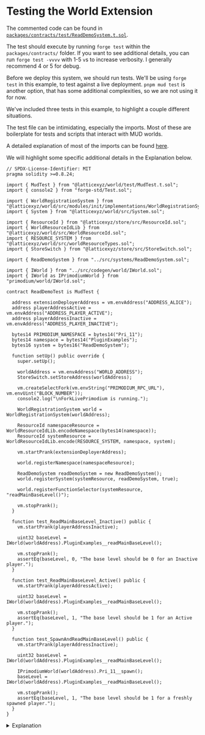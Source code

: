 # Testing the World Extension

The commented code can be found in [`packages/contracts/test/ReadDemoSystem.t.sol`](https://github.com/primodiumxyz/developer/tree/main/examples/ReadDemo/packages/contracts/test/ReadDemoSystem.t.sol).

The test should execute by running `forge test` within the `packages/contracts/` folder. If you want to see additional details, you can run `forge test -vvvv` with 1-5 `v`s to increase verbosity. I generally recommend 4 or 5 for debug.

Before we deploy this system, we should run tests. We'll be using `forge test` in this example, to test against a live deployment. `pnpm mud test` is another option, that has some additional complexities, so we are not using it for now.

We've included three tests in this example, to highlight a couple different situations.

The test file can be intimidating, especially the imports. Most of these are boilerplate for tests and scripts that interact with MUD worlds.

A detailed explanation of most of the imports can be found [here](https://mud.dev/guides/extending-a-world#deploy-to-the-blockchain).

We will highlight some specific additional details in the Explanation below.

```solidity copy filename="examples/ReadDemo/packages/contracts/test/ReadDemoSystem.t.sol" showLineNumbers
// SPDX-License-Identifier: MIT
pragma solidity >=0.8.24;

import { MudTest } from "@latticexyz/world/test/MudTest.t.sol";
import { console2 } from "forge-std/Test.sol";

import { WorldRegistrationSystem } from "@latticexyz/world/src/modules/init/implementations/WorldRegistrationSystem.sol";
import { System } from "@latticexyz/world/src/System.sol";

import { ResourceId } from "@latticexyz/store/src/ResourceId.sol";
import { WorldResourceIdLib } from "@latticexyz/world/src/WorldResourceId.sol";
import { RESOURCE_SYSTEM } from "@latticexyz/world/src/worldResourceTypes.sol";
import { StoreSwitch } from "@latticexyz/store/src/StoreSwitch.sol";

import { ReadDemoSystem } from "../src/systems/ReadDemoSystem.sol";

import { IWorld } from "../src/codegen/world/IWorld.sol";
import { IWorld as IPrimodiumWorld } from "primodium/world/IWorld.sol";

contract ReadDemoTest is MudTest {

  address extensionDeployerAddress = vm.envAddress("ADDRESS_ALICE");
  address playerAddressActive = vm.envAddress("ADDRESS_PLAYER_ACTIVE");
  address playerAddressInactive = vm.envAddress("ADDRESS_PLAYER_INACTIVE");

  bytes14 PRIMODIUM_NAMESPACE = bytes14("Pri_11");
  bytes14 namespace = bytes14("PluginExamples");
  bytes16 system = bytes16("ReadDemoSystem");

  function setUp() public override {
    super.setUp();

    worldAddress = vm.envAddress("WORLD_ADDRESS");
    StoreSwitch.setStoreAddress(worldAddress);

    vm.createSelectFork(vm.envString("PRIMODIUM_RPC_URL"), vm.envUint("BLOCK_NUMBER"));
    console2.log("\nForkLivePrimodium is running.");

    WorldRegistrationSystem world = WorldRegistrationSystem(worldAddress);

    ResourceId namespaceResource = WorldResourceIdLib.encodeNamespace(bytes14(namespace));
    ResourceId systemResource = WorldResourceIdLib.encode(RESOURCE_SYSTEM, namespace, system);

    vm.startPrank(extensionDeployerAddress);

    world.registerNamespace(namespaceResource);

    ReadDemoSystem readDemoSystem = new ReadDemoSystem();
    world.registerSystem(systemResource, readDemoSystem, true);

    world.registerFunctionSelector(systemResource, "readMainBaseLevel()");

    vm.stopPrank();
  }

  function test_ReadMainBaseLevel_Inactive() public {
    vm.startPrank(playerAddressInactive);

    uint32 baseLevel = IWorld(worldAddress).PluginExamples__readMainBaseLevel();

    vm.stopPrank();
    assertEq(baseLevel, 0, "The base level should be 0 for an Inactive player.");
  }

  function test_ReadMainBaseLevel_Active() public {
    vm.startPrank(playerAddressActive);

    uint32 baseLevel = IWorld(worldAddress).PluginExamples__readMainBaseLevel();

    vm.stopPrank();
    assertEq(baseLevel, 1, "The base level should be 1 for an Active player.");
  }

  function test_SpawnAndReadMainBaseLevel() public {
    vm.startPrank(playerAddressInactive);

    uint32 baseLevel = IWorld(worldAddress).PluginExamples__readMainBaseLevel();

    IPrimodiumWorld(worldAddress).Pri_11__spawn();
    baseLevel = IWorld(worldAddress).PluginExamples__readMainBaseLevel();

    vm.stopPrank();
    assertEq(baseLevel, 1, "The base level should be 1 for a freshly spawned player.");
  }
}
```

<details>
<summary>Explanation</summary>

```solidity filename="ReadDemoSystem.t.sol:15"
import { ReadDemoSystem } from "../src/systems/ReadDemoSystem.sol";
```

We need to import our `System` to use it.

```solidity filename="ReadDemoSystem.t.sol:17"
import { IWorld } from "../src/codegen/world/IWorld.sol";
import { IWorld as IPrimodiumWorld } from "primodium/world/IWorld.sol";
```

We need the import specific features and types to our World Extension. These are found in `../src/codegen/`. We also need to specific features of the Primodium world.

```solidity filename="ReadDemoSystem.t.sol:20"
contract ReadDemoTest is MudTest {
```

We will be using the `MudTest` library, which extends the standard forge `Test` with some additional supporting functionality.

```solidity filename="ReadDemoSystem.t.sol:22"
address extensionDeployerAddress = vm.envAddress("ADDRESS_ALICE");
address playerAddressActive = vm.envAddress("ADDRESS_PLAYER_ACTIVE");
address playerAddressInactive = vm.envAddress("ADDRESS_PLAYER_INACTIVE");
```

Foundry Cheatcodes allows us quick access to `.env` parameters using `vm.envAddress`, `vm.Uint`, etc. https://book.getfoundry.sh/cheatcodes/external

```solidity filename="ReadDemoSystem.t.sol:30"
function setUp() public override {
  super.setUp();
```

We need some of the background setUp that occurs in MudTest.

```solidity filename="ReadDemoSystem.t.sol:36"
vm.createSelectFork(
  vm.envString("PRIMODIUM_RPC_URL"),
  vm.envUint("BLOCK_NUMBER")
);
```

For these tests, we create a local temporary copy of the live Primodium blockchain, at a specific block number. Changes to this blockchain are not sent back to the real one, so we can do thorough testing without danger of unintended consequences.

```solidity filename="ReadDemoSystem.t.sol:39"
WorldRegistrationSystem world = WorldRegistrationSystem(worldAddress);
```

This is our primary interface to Primodium world for the duration of the test.

```solidity filename="ReadDemoSystem.t.sol:41"
ResourceId namespaceResource = WorldResourceIdLib.encodeNamespace(bytes14(namespace));
ResourceId systemResource = WorldResourceIdLib.encode(RESOURCE_SYSTEM, namespace, system);
```

`ResourceId`s are type wrapped `bytes32`s. They are the primary type we use to access most game data.

`encodeNamespace()` and `encode()` handle the messy bitshifting into appropriate `ResourceId` formats for interfacing with `Table`s and `Systems`s.

```solidity filename="ReadDemoSystem.t.sol:49"
world.registerSystem(systemResource, readDemoSystem, true);
```

This line associates the derived `ResourceId` to a `System` address, and sets access permissions. https://mud.dev/world/reference/world-external#registersystem

```solidity filename="ReadDemoSystem.t.sol:51"
world.registerFunctionSelector(systemResource, "readMainBaseLevel()");
```

The `System` may be registered, but we also need to tell the `World` what functions are provided by the `System`. This handles that. The function text is a function signature, and needs to include all the input parameters, e.g. `"transfer(address,uint256)"`. No spaces.

</details>
